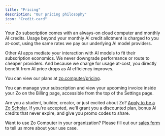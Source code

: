 ```yaml
---
title: "Pricing"
description: "Our pricing philosophy"
icon: "Credit-card"
---
```


Your Zo subscription comes with an always-on cloud computer and monthly AI credits. Usage beyond your monthly AI credit allotment is charged to you at-cost, using the same rates we pay our underlying AI model providers.

Other AI apps mediate your interaction with AI models to fit their subscription economics. We never downgrade performance or route to cheaper providers. And because we charge for usage at-cost, you directly benefit from AI price drops as AI efficiency improves.

You can view our plans at [zo.computer/pricing](https://zo.computer/pricing).

<Info>
  You can manage your subscription and view your upcoming invoice inside your Zo on the Billing page, accessible from
  the top of the Settings page.
</Info>

Are you a student, builder, creator, or just excited about Zo? [Apply to be a Zo Scholar](https://forms.gle/FdwkQYmyxDGvBwu98). If you're accepted, we'll grant you a discounted plan, bonus AI credits that never expire, and give you promo codes to share.

Want to use Zo Computer in your organization? Please fill out our [<u>sales form</u>](https://forms.gle/Dyiv4co1JnH1Vgmv9) to tell us more about your use case.
